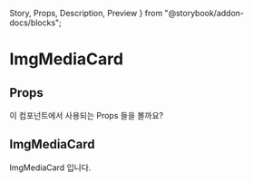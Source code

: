   Story,
  Props,
  Description,
  Preview
} from "@storybook/addon-docs/blocks";

# ImgMediaCard

<ImgMediaCard
  id="1"
  Images="https://s3-ap-northeast-1.amazonaws.com/dcreviewsresized/300_300_20190522_173332.jpg"
  Title="Title"
  Content="Content"
/>
<Description of={ImgMediaCard} />

## Props

이 컴포넌트에서 사용되는 Props 들을 볼까요?

<Props of={ImgMediaCard} />

## ImgMediaCard

<Preview>
  <Story id="components-basic-imgmediacard--standard" />
</Preview>

ImgMediaCard 입니다.
